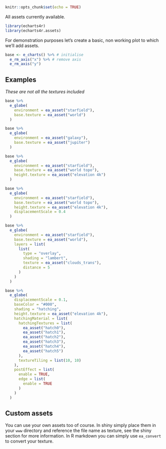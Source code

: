 
```r
knitr::opts_chunk$set(echo = TRUE)
```

All assets currently available.

```r
library(echarts4r)
library(echarts4r.assets)
```

For demonstration purposes let's create a basic, non working plot to which we'll add assets.

```r
base <- e_charts() %>% # initialise
  e_rm_axis("x") %>% # remove axis
  e_rm_axis("y") 
```

## Examples

*These are not all the textures included*

```r
base %>% 
  e_globe(
    environment = ea_asset("starfield"),
    base.texture = ea_asset("world")
  )
```

```r
base %>% 
  e_globe(
    environment = ea_asset("galaxy"),
    base.texture = ea_asset("jupiter")
  )
```

```r
base %>% 
  e_globe(
    environment = ea_asset("starfield"),
    base.texture = ea_asset("world topo"),
    height.texture = ea_asset("elevation 4k")
  )
```

```r
base %>% 
  e_globe(
    environment = ea_asset("starfield"),
    base.texture = ea_asset("world topo"),
    height.texture = ea_asset("elevation 4k"),
    displacementScale = 0.4
  )
```

```r
base %>% 
  e_globe(
    environment = ea_asset("starfield"),
    base.texture = ea_asset("world"),
    layers = list(
      list(
        type = "overlay",
        shading = "lambert",
        texture = ea_asset("clouds_trans"),
        distance = 5
      )
    )
  )
```

```r
base %>% 
  e_globe(
    displacementScale = 0.1,
    baseColor = "#000",
    shading = "hatching",
    height.texture = ea_asset("elevation 4k"),
    hatchingMaterial = list(
      hatchingTextures = list(
        ea_asset("hatch0"),
        ea_asset("hatch1"),
        ea_asset("hatch2"),
        ea_asset("hatch3"),
        ea_asset("hatch4"),
        ea_asset("hatch5")
      ),
      textureTiling = list(10, 10)
    ),
    postEffect = list(
      enable = TRUE,
      edge = list(
        enable = TRUE
      )
    )
  )
```

## Custom assets

You can use your own assets too of course. In shiny simply place them in your `www` directory and reference the file name as texture, see the shiny section for more information. In R markdown you can simply use `ea_convert` to convert your texture.

